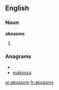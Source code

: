 ==English==

===Noun===
'''akoasms'''

# {{plural of|[[akoasm]]}}

===Anagrams===
* {{alphagram|aakmoss}}
* [[makossa#English|makossa]]


[[ar:akoasms]]
[[fr:akoasms]]